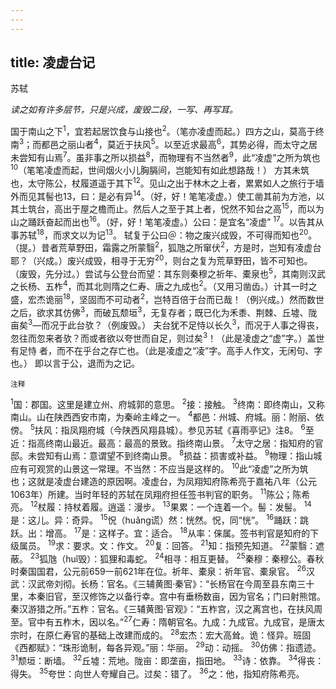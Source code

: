 ```yaml
---
---
---
```

title: 凌虚台记
---



苏轼

*读之如有许多层节，只是兴成，废毁二段，一写、再写耳。*

国于南山之下<sup>1</sup>，宜若起居饮食与山接也<sup>2</sup>。（笔亦凌虚而起。）四方之山，莫高于终南<sup>3</sup>；而都邑之丽山者<sup>4</sup>，莫近于扶风<sup>5</sup>。以至近求最高<sup>6</sup>，其势必得，而太守之居未尝知有山焉<sup>7</sup>。虽非事之所以损益<sup>8</sup>，而物理有不当然者<sup>9</sup>，此“凌虚”之所为筑也<sup>10</sup>（笔笔凌虚而起，世间烟火小儿胸膈间，岂能知有如此想路哉！）
方其未筑也，太守陈公，杖履道遥于其下<sup>12</sup>。见山之出于林木之上者，累累如人之旅行于墙外而见其髻也13，曰：是必有异<sup>14</sup>。（好，好！笔笔凌虚。）使工凿其前为方池，以其土筑台，高出于屋之檐而止。然后人之至于其上者，怳然不知台之高<sup>15</sup>，而以为山之踊跃奋起而出也<sup>16</sup>。（好，好！笔笔凌虚。）公曰：是宜名“凌虚”
<sup>17</sup>。以告其从事苏轼<sup>18</sup>，而求文以为记<sup>13</sup>。
轼复于公曰＠：物之废兴成毁，不可得而知也<sup>20</sup>。（提。）昔者荒草野田，霜露之所蒙翳<sup>2</sup>，狐虺之所窜伏<sup>2</sup>，方是时，岂知有凌虚台耶？（兴成。）废兴成毁，相寻于无穷<sup>20</sup>，则台之复为荒草野田，皆不可知也。（废毁，先分过。）尝试与公登台而望：其东则秦穆之祈年、橐泉也<sup>5</sup>，其南则汉武之长杨、五柞<sup>4</sup>，而其北则隋之仁寿、唐之九成也<sup>2</sup>。（又用习凿齿。）计其一时之盛，宏杰诡丽<sup>18</sup>，坚固而不可动者<sup>2</sup>，岂特百倍于台而已哉！（例兴成。）然而数世之后，欲求其仿佛<sup>3</sup>，而破瓦颓垣<sup>3</sup>，无复存者；既已化为禾黍、荆棘、丘墟、陇亩矣<sup>3</sup>—而况于此台欤？（例废毁。）
夫台犹不足恃以长久<sup>3</sup>，而况于人事之得丧，忽往而忽来者欤？而或者欲以夸世而自足，则过矣<sup>3</sup>！（此是凌虚之“虚”字。）盖世有足恃
者，而不在乎台之存亡也。（此是凌虚之“凌”字。高手人作文，无闲句、字也。）
即以言于公，退而为之记。

<sup>注释</sup>

<sup>1</sup>国：郡国。这里是建立州、府城郭的意思。
<sup>2</sup>接：接触。
<sup>3</sup>终南：即终南山，又称南山。山在陕西西安市南，为秦岭主峰之一。
<sup>4</sup>都邑：州城、府城。丽：附丽、依傍。
<sup>5</sup>扶风：指凤翔府城（今陕西风翔县城）。参见苏轼《喜雨亭记》注8。
<sup>6</sup>至近：指高终南山最近。最高：最高的景致。指终南山景。
<sup>7</sup>太守之居：指知府的官邸。未尝知有山焉：意谓望不到终南山景。
<sup>8</sup>损益：损害或补益。
<sup>9</sup>物理：指山城应有可观赏的山景这一常理。不当然：不应当是这样的。
<sup>10</sup>此“凌虚”之所为筑也；这就是凌虚台建造的原因啊。凌虚台，为凤翔知府陈希亮于嘉祐八年（公元1063年）所建。当时年轻的苏轼在凤翔府担任签书判官的职务。
<sup>11</sup>陈公；陈希亮。
<sup>12</sup>杖履：持杖着履。逍遥：漫步。
<sup>13</sup>果累：一个连着一个。髻：发髻。
<sup>14</sup>是：这儿。异：奇异。
<sup>15</sup>怳（huǎng谎）然：恍然。怳，同“恍”。
<sup>16</sup>踊跃：跳跃。出：增高。
<sup>17</sup>是：这样子。宜：适合。
<sup>18</sup>从率：俫属。签书判官是知府的下级属员。
<sup>19</sup>求：要求。文：作文。
<sup>20</sup>复：回答。
<sup>21</sup>知：指预先知道。
<sup>22</sup>蒙翳：遮蔽。
<sup>23</sup>狐虺（huǐ毁）：狐狸和毒蛇。
<sup>24</sup>相寻：相互更替。
<sup>25</sup>秦穆：秦穆公。春秋时秦国国君，公元前659一前621年在位。祈年、橐泉：祈年官、橐泉官。
<sup>26</sup>汉武：汉武帝刘彻。长杨：官名。《三辅黄图·秦官》：“长杨官在今周至县东南三十里，本秦旧官，至汉修饰之以备行幸。宫中有垂杨数亩，因为官名；门曰射熊馆。秦汉游猎之所。”五柞：官名。《三辅黄图·官观》：“五柞宫，汉之离宫也，在扶风周至。官中有五柞木，因以名。”<sup>27</sup>仁寿：隋朝官名。九成：九成官。九成官，是唐太宗时，在原仁寿官的基础上改建而成的。
<sup>28</sup>宏杰：宏大高耸。诡：怪异。班固《西都赋》：“珠形诡制，每各异观。”丽：华丽。
<sup>29</sup>动：动摇。
<sup>30</sup>仿佛：指遗迹。
<sup>31</sup>颓垣：断墙。
<sup>32</sup>丘墟：荒地。陇亩：即垄亩，指田地。
<sup>33</sup>诗：依靠。
<sup>34</sup>得丧：得失。
<sup>35</sup>夸世：向世人夸耀自己。过矣：错了。
<sup>36</sup>之：他，指知府陈希亮。